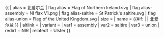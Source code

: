 {{ {{{1<noinclude>|country showdata</noinclude>}}}
| alias = 北爱尔兰
| flag alias = Flag of Northern Ireland.svg
| flag alias-assembly = NI flax V1.png
| flag alias-saltire = St Patrick's saltire.svg
| flag alias-union = Flag of the United Kingdom.svg 
| size = {{{size|}}}
| name = {{#if: {{{name|}}} | {{{name|}}} | 北爱尔兰 }}
| altlink = {{{altlink|}}}
| variant = {{{variant|}}}
<noinclude>
| var1 = assembly
| var2 = saltire
| var3 = union
| redir1 = NIR
| related1 = Ulster
</noinclude>
}}